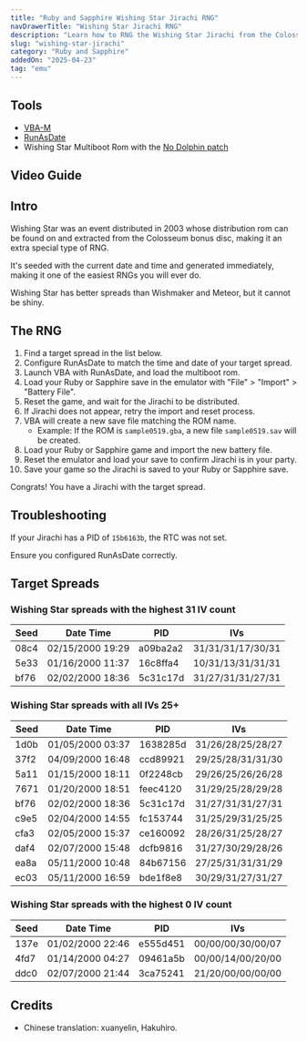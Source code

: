 ```yaml
---
title: "Ruby and Sapphire Wishing Star Jirachi RNG"
navDrawerTitle: "Wishing Star Jirachi RNG"
description: "Learn how to RNG the Wishing Star Jirachi from the Colosseum Bonus Disc in Ruby and Sapphire."
slug: "wishing-star-jirachi"
category: "Ruby and Sapphire"
addedOn: "2025-04-23"
tag: "emu"
---
```


## Tools

- [VBA-M](https://github.com/visualboyadvance-m/visualboyadvance-m/releases/latest)
- [RunAsDate](https://www.nirsoft.net/utils/run_as_date.html)
- Wishing Star Multiboot Rom with the [No Dolphin patch](/no-dolphin-patch)

## Video Guide

<YouTubeVideo id="bw2XLZzsfdU" />

## Intro

Wishing Star was an event distributed in 2003 whose distribution rom can be found on and extracted from the Colosseum bonus disc, making it an extra special type of RNG.

It's seeded with the current date and time and generated immediately, making it one of the easiest RNGs you will ever do.

Wishing Star has better spreads than Wishmaker and Meteor, but it cannot be shiny.

## The RNG

1. Find a target spread in the list below.
2. Configure RunAsDate to match the time and date of your target spread.
3. Launch VBA with RunAsDate, and load the multiboot rom.
4. Load your Ruby or Sapphire save in the emulator with "File" > "Import" > "Battery File".
5. Reset the game, and wait for the Jirachi to be distributed.
6. If Jirachi does not appear, retry the import and reset process.
7. VBA will create a new save file matching the ROM name.
   - Example: If the ROM is `sample0519.gba`, a new file `sample0519.sav` will be created.
8. Load your Ruby or Sapphire game and import the new battery file.
9. Reset the emulator and load your save to confirm Jirachi is in your party.
10. Save your game so the Jirachi is saved to your Ruby or Sapphire save.

Congrats! You have a Jirachi with the target spread.

## Troubleshooting

If your Jirachi has a PID of `15b6163b`, the RTC was not set.

Ensure you configured RunAsDate correctly.

## Target Spreads

### Wishing Star spreads with the highest 31 IV count

| Seed | Date Time        | PID      | IVs               |
| ---- | ---------------- | -------- | ----------------- |
| 08c4 | 02/15/2000 19:29 | a09ba2a2 | 31/31/31/17/30/31 |
| 5e33 | 01/16/2000 11:37 | 16c8ffa4 | 10/31/13/31/31/31 |
| bf76 | 02/02/2000 18:36 | 5c31c17d | 31/27/31/31/27/31 |

### Wishing Star spreads with all IVs 25+

| Seed | Date Time        | PID      | IVs               |
| ---- | ---------------- | -------- | ----------------- |
| 1d0b | 01/05/2000 03:37 | 1638285d | 31/26/28/25/28/27 |
| 37f2 | 04/09/2000 16:48 | ccd89921 | 29/25/28/31/31/30 |
| 5a11 | 01/15/2000 18:11 | 0f2248cb | 29/26/25/26/26/28 |
| 7671 | 01/20/2000 18:51 | feec4120 | 31/29/25/28/29/28 |
| bf76 | 02/02/2000 18:36 | 5c31c17d | 31/27/31/31/27/31 |
| c9e5 | 02/04/2000 14:55 | fc153744 | 31/25/29/31/25/25 |
| cfa3 | 02/05/2000 15:37 | ce160092 | 28/26/31/25/28/27 |
| daf4 | 02/07/2000 15:48 | dcfb9816 | 31/27/30/29/28/26 |
| ea8a | 05/11/2000 10:48 | 84b67156 | 27/25/31/31/31/29 |
| ec03 | 05/11/2000 16:59 | bde1f8e8 | 30/29/31/27/31/27 |

### Wishing Star spreads with the highest 0 IV count

| Seed | Date Time        | PID      | IVs               |
| ---- | ---------------- | -------- | ----------------- |
| 137e | 01/02/2000 22:46 | e555d451 | 00/00/00/30/00/07 |
| 4fd7 | 01/14/2000 04:27 | 09461a5b | 00/00/14/00/20/00 |
| ddc0 | 02/07/2000 21:44 | 3ca75241 | 21/20/00/00/00/00 |

## Credits

- Chinese translation: xuanyelin, Hakuhiro.
